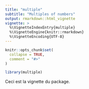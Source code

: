 ```yaml
---
title: "multiple"
subtitle: "Multiples of numbers"
output: rmarkdown::html_vignette
vignette: >
  %\VignetteIndexEntry{multiple}
  %\VignetteEngine{knitr::rmarkdown}
  %\VignetteEncoding{UTF-8}
---
```


```r
knitr::opts_chunk$set(
  collapse = TRUE,
  comment = "#>"
)
```

```r
library(multiple)
```

Ceci est la vignette du package.
